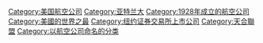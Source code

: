 {{main|達美航空}}

[[Category:美国航空公司|Category:美国航空公司]]
[[Category:亚特兰大|Category:亚特兰大]]
[[Category:1928年成立的航空公司|Category:1928年成立的航空公司]]
[[Category:美國的世界之最|Category:美國的世界之最]]
[[Category:纽约证券交易所上市公司|Category:纽约证券交易所上市公司]]
[[Category:天合聯盟|Category:天合聯盟]]
[[Category:以航空公司命名的分类|Category:以航空公司命名的分类]]